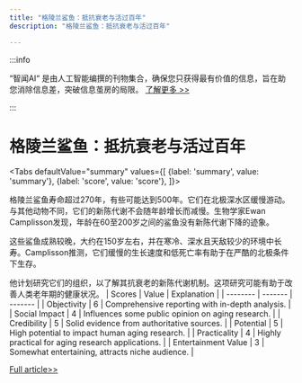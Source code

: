 ```yaml
---
title: "格陵兰鲨鱼：抵抗衰老与活过百年"
description: "格陵兰鲨鱼：抵抗衰老与活过百年"

---
```



:::info

“智闻AI“ 是由人工智能编撰的刊物集合，确保您只获得最有价值的信息，旨在助您消除信息差，突破信息茧房的局限。  [了解更多 >>](/)

:::

# 格陵兰鲨鱼：抵抗衰老与活过百年


<Tabs
	defaultValue="summary"
	values={[
	{label: 'summary', value: 'summary'},
	{label: 'score', value: 'score'},
]}>
<TabItem value="summary">


格陵兰鲨鱼寿命超过270年，有些可能达到500年。它们在北极深水区缓慢游动。与其他动物不同，它们的新陈代谢不会随年龄增长而减慢。生物学家Ewan Camplisson发现，年龄在60至200岁之间的鲨鱼没有新陈代谢下降的迹象。

这些鲨鱼成熟较晚，大约在150岁左右，并在寒冷、深水且天敌较少的环境中长寿。Camplisson推测，它们缓慢的生长速度和低死亡率有助于在严酷的北极条件下生存。

他计划研究它们的组织，以了解其抗衰老的新陈代谢机制。这项研究可能有助于改善人类老年期的健康状况。
</TabItem>
<TabItem value="score">
	| Scores     | Value   | Explanation |
	| -------- | ------- | ------- |
	| Objectivity  | 6    | Comprehensive reporting with in-depth analysis.    |
	| Social Impact | 4     | Influences some public opinion on aging research.    |
	| Credibility    | 5    | Solid evidence from authoritative sources.    |
	| Potential    | 5    | High potential to impact human aging research.    |
	| Practicality    | 4    | Highly practical for aging research applications.    |
	| Entertainment Value    | 3    | Somewhat entertaining, attracts niche audience.    |
</TabItem>
</Tabs>

[Full article>>](https://sea.mashable.com/environment/33588/this-shark-lives-for-centuries-scientists-discover-how-it-resists-aging)

